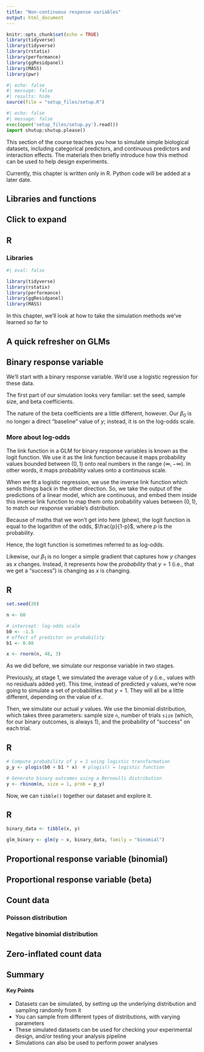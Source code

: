 ```yaml
---
title: "Non-continuous response variables"
output: html_document
---
```


```r
knitr::opts_chunk$set(echo = TRUE)
library(tidyverse)
library(tidyverse)
library(rstatix)
library(performance)
library(ggResidpanel)
library(MASS)
library(pwr)
```

```r
#| echo: false
#| message: false
#| results: hide
source(file = "setup_files/setup.R")
```

```python
#| echo: false
#| message: false
exec(open('setup_files/setup.py').read())
import shutup;shutup.please()
```

This section of the course teaches you how to simulate simple biological datasets, including categorical predictors, and continuous predictors and interaction effects. The materials then briefly introduce how this method can be used to help design experiments.

Currently, this chapter is written only in R. Python code will be added at a later date.

## Libraries and functions

::: {.callout-note collapse="true"}
## Click to expand

::: {.panel-tabset group="language"}
## R

### Libraries

```r
#| eval: false

library(tidyverse)
library(rstatix)
library(performance)
library(ggResidpanel)
library(MASS)
```
:::
:::

In this chapter, we'll look at how to take the simulation methods we've learned so far to 

## A quick refresher on GLMs



## Binary response variable

We'll start with a binary response variable. We'd use a logistic regression for these data.

The first part of our simulation looks very familiar: set the seed, sample size, and beta coefficients.

The nature of the beta coefficients are a little different, however. Our $\beta_0$ is no longer a direct "baseline" value of $y$; instead, it is on the log-odds scale. 

::: {.callout-note collapse="true"}
### More about log-odds

The link function in a GLM for binary response variables is known as the logit function. We use it as the link function because it maps probability values bounded between $(0,1)$ onto real numbers in the range $(\infty, -\infty)$. In other words, it maps probability values onto a continuous scale.

When we fit a logistic regression, we use the inverse link function which sends things back in the other direction. So, we take the output of the predictions of a linear model, which are continuous, and embed them inside this inverse link function to map them onto probability values between $(0,1)$, to match our response variable's distribution.

Because of maths that we won't get into here (phew), the logit function is equal to the logarithm of the odds, $\frac{p}{1-p}$, where $p$ is the probability.

Hence, the logit function is sometimes referred to as log-odds.
:::

Likewise, our $\beta_1$ is no longer a simple gradient that captures how $y$ changes as $x$ changes. Instead, it represents how the *probability* that $y = 1$ (i.e., that we get a "success") is changing as $x$ is changing.

::: {.panel-tabset group="language"}
## R
```r
set.seed(20)

n <- 60               

# intercept: log-odds scale
b0 <- -1.5
# effect of predictor on probability
b1 <- 0.08

x <- rnorm(n, 48, 3)
```
:::

As we did before, we simulate our response variable in two stages.

Previously, at stage 1, we simulated the average value of $y$ (i.e., values with no residuals added yet). This time, instead of predicted $y$ values, we're now going to simulate a set of probabilities that $y = 1$. They will all be a little different, depending on the value of $x$.

Then, we simulate our actual $y$ values. We use the binomial distribution, which takes three parameters: sample size `n`, number of trials `size` (which, for our binary outcomes, is always 1), and the probability of "success" on each trial.

::: {.panel-tabset group="language"}
## R
```r
# Compute probability of y = 1 using logistic transformation
p_y <- plogis(b0 + b1 * x)  # plogis() = logistic function

# Generate binary outcomes using a Bernoulli distribution
y <- rbinom(n, size = 1, prob = p_y)  

```
:::

Now, we can `tibble()` together our dataset and explore it.

::: {.panel-tabset group="language"}
## R
```r
binary_data <- tibble(x, y)

glm_binary <- glm(y ~ x, binary_data, family = "binomial")

```
:::

## Proportional response variable (binomial)


## Proportional response variable (beta)


## Count data

### Poisson distribution

### Negative binomial distribution


## Zero-inflated count data


## Summary

::: {.callout-tip}
#### Key Points

-   Datasets can be simulated, by setting up the underlying distribution and sampling randomly from it
-   You can sample from different types of distributions, with varying parameters
-   These simulated datasets can be used for checking your experimental design, and/or testing your analysis pipeline
-   Simulations can also be used to perform power analyses
:::
